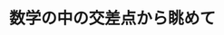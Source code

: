 ﻿---
title: "数学の中の交差点から眺めて"
category: "理学院"
vol: 25
interviewee: "盛田 健彦 "
url: ""
tags: []
pdf: "25-5.pdf"
career: ""
preface: "ひとくちに数学といってもその中には様々な分野があるが、盛田先生が研究なさっているのはエルゴード理論という分野である。この分野は“数学の中の交差点”と言われたほど、他の様々な分野に関係しているのだという。いったいどのような分野なのだろうか。"
---
